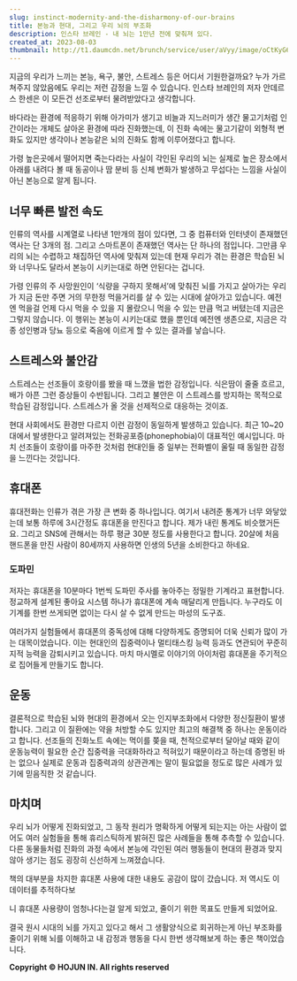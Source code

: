 ```yaml
---
slug: instinct-modernity-and-the-disharmony-of-our-brains
title: 본능과 현대, 그리고 우리 뇌의 부조화
description: 인스타 브레인 - 내 뇌는 1만년 전에 맞춰져 있다.
created_at: 2023-08-03
thumbnail: http://t1.daumcdn.net/brunch/service/user/aVyy/image/oCtKyG67bHhTJpbucHITWqD5Is0.jpeg
---
```


지금의 우리가 느끼는 본능, 욕구, 불안, 스트레스 등은 어디서 기원한걸까요? 누가 가르쳐주지 않았음에도 우리는 저런 감정을 느낄 수
있습니다. 인스타 브레인의 저자 안데르스 한센은 이 모든건 선조로부터 물려받았다고 생각합니다.

바다라는 환경에 적응하기 위해 아가미가 생기고 비늘과 지느러미가 생간 물고기처럼 인간이라는 개체도 살아온 환경에 따라 진화했는데, 이 진화
속에는 물고기같이 외형적 변화도 있지만 생각이나 본능같은 뇌의 진화도 함께 이루어졌다고 합니다.

가령 높은곳에서 떨어지면 죽는다라는 사실이 각인된 우리의 뇌는 실제로 높은 장소에서 아래를 내려다 볼 때 동공이나 땀 분비 등 신체 변화가
발생하고 무섭다는 느낌을 사실이 아닌 본능으로 알게 됩니다.

## 너무 빠른 발전 속도

인류의 역사를 시계열로 나타낸 1만개의 점이 있다면, 그 중 컴퓨터와 인터넷이 존재했던 역사는 단 3개의 점. 그리고 스마트폰이 존재했던
역사는 단 하나의 점입니다. 그만큼 우리의 뇌는 수렵하고 채집하던 역사에 맞춰져 있는데 현재 우리가 겪는 환경은 학습된 뇌와 너무나도 달라서
본능이 시키는대로 하면 안된다는 겁니다.

가령 인류의 주 사망원인이 ‘식량을 구하지 못해서’에 맞춰진 뇌를 가지고 살아가는 우리가 지금 돈만 주면 거의 무한정 먹을거리를 살 수 있는
시대에 살아가고 있습니다. 예전엔 먹을걸 언제 다시 먹을 수 있을 지 몰랐으니 먹을 수 있는 만큼 먹고 버텼는데 지금은 그렇지 않습니다. 이
행위는 본능이 시키는대로 했을 뿐인데 예전엔 생존으로, 지금은 각종 성인병과 당뇨 등으로 죽음에 이르게 할 수 있는 결과를 낳습니다.

## 스트레스와 불안감

스트레스는 선조들이 호랑이를 봤을 때 느꼈을 법한 감정입니다. 식은땀이 줄줄 흐르고, 배가 아픈 그런 증상들이 수반됩니다. 그리고 불안은 이
스트레스를 방지하는 목적으로 학습된 감정입니다. 스트레스가 올 것을 선제적으로 대응하는 것이죠.

현대 사회에서도 환경만 다르지 이런 감정이 동일하게 발생하고 있습니다. 최근 10~20대에서 발생한다고 알려져있는
전화공포증(phonephobia)이 대표적인 예시입니다. 마치 선조들이 호랑이를 마주한 것처럼 현대인들 중 일부는 전화벨이 울릴 때 동일한
감정을 느낀다는 것입니다.

## 휴대폰

휴대전화는 인류가 겪은 가장 큰 변화 중 하나입니다. 여기서 내려준 통계가 너무 와닿았는데 보통 하루에 3시간정도 휴대폰을 만진다고 합니다.
제가 내린 통계도 비슷했거든요. 그리고 SNS에 관해서는 하루 평균 30분 정도를 사용한다고 합니다. 20살에 처음 핸드폰을 만진 사람이
80세까지 사용하면 인생의 5년을 소비한다고 하네요.

### 도파민

저자는 휴대폰을 10분마다 1번씩 도파민 주사를 놓아주는 정밀한 기계라고 표현합니다. 정교하게 설계된 좋아요 시스템 하나가 휴대폰에 계속
매달리게 만듭니다. 누구라도 이 기계를 한번 쓰게되면 없이는 다시 살 수 없게 만드는 마성의 도구죠.

여러가지 실험들에서 휴대폰의 중독성에 대해 다양하게도 증명되어 더욱 신뢰가 많이 가는 대목이었습니다. 이는 현대인의 집중력이나 멀티태스킹
능력 등과도 연관되어 꾸준히 지적 능력을 감퇴시키고 있습니다. 마치 마시멜로 이야기의 아이처럼 휴대폰을 주기적으로 집어들게 만들기도 합니다.

## 운동

결론적으로 학습된 뇌와 현대의 환경에서 오는 인지부조화에서 다양한 정신질환이 발생합니다. 그리고 이 질환에는 약을 처방할 수도 있지만 최고의
해결책 중 하나는 운동이라고 합니다. 선조들의 진화노트 속에는 먹이를 쫒을 때, 천적으로부터 달아날 때와 같이 운동능력이 필요한 순간
집중력을 극대화하라고 적혀있기 때문이라고 하는데 증명된 바는 없으나 실제로 운동과 집중력과의 상관관계는 말이 필요없을 정도로 많은 사례가
있기에 믿음직한 것 같습니다.

## 마치며

우리 뇌가 어떻게 진화되었고, 그 동작 원리가 명확하게 어떻게 되는지는 아는 사람이 없어도 여러 실험들을 통해 휴리스틱하게 밝혀진 많은
사례들을 통해 추측할 수 있습니다. 다른 동물들처럼 진화의 과정 속에서 본능에 각인된 여러 행동들이 현대의 환경과 맞지 않아 생기는 점도
굉장히 신선하게 느껴졌습니다.

책의 대부분을 차지한 휴대폰 사용에 대한 내용도 공감이 많이 갔습니다. 저 역시도 이 데이터를 추적하다보

니 휴대폰 사용량이 엄청나다는걸 알게 되었고, 줄이기 위한 목표도 만들게 되었어요.

결국 원시 시대의 뇌를 가지고 있다고 해서 그 생활양식으로 회귀하는게 아닌 부조화를 줄이기 위해 뇌를 이해하고 내 감정과 행동을 다시 한번
생각해보게 하는 좋은 책이었습니다.

**Copyright © HOJUN IN. All rights reserved**
